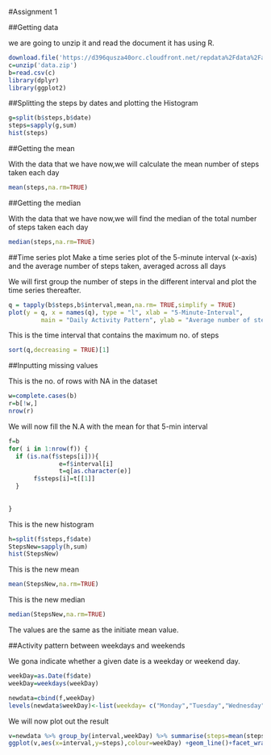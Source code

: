 #Assignment 1

##Getting data

we are going to unzip it and read the document it has using R.
```{r,echo=TRUE}
download.file('https://d396qusza40orc.cloudfront.net/repdata%2Fdata%2Factivity.zip','data.zip')
c=unzip('data.zip')
b=read.csv(c)
library(dplyr)
library(ggplot2)

```

##Splitting the steps by dates and plotting the Histogram


```{r,echo=TRUE}
g=split(b$steps,b$date)
steps=sapply(g,sum)
hist(steps)
```

##Getting the mean

With the data that we have now,we will calculate the mean number of steps taken each day
```{r,echo=TRUE}
mean(steps,na.rm=TRUE)
```

##Getting the median

With the data that we have now,we will find the median of the total number of steps taken each day
```{r,echo=TRUE}
median(steps,na.rm=TRUE)
```


##Time series plot
Make a time series plot of the 5-minute interval (x-axis) and the average number of steps taken, averaged across all days

We will first group the number of steps in the different interval and plot the time series thereafter.
```{r, echo=TRUE}
q = tapply(b$steps,b$interval,mean,na.rm= TRUE,simplify = TRUE)
plot(y = q, x = names(q), type = "l", xlab = "5-Minute-Interval", 
         main = "Daily Activity Pattern", ylab = "Average number of steps")
```

This is the time interval that contains the maximum no. of steps
```{r,echo=TRUE}
sort(q,decreasing = TRUE)[1]
```
##Inputting missing values

This is the no. of rows with NA in the dataset
```{r,echo=TRUE}
w=complete.cases(b)
r=b[!w,]
nrow(r)
```

We will now fill the N.A with the mean for that 5-min interval
```{r,echo=TRUE}
f=b
for( i in 1:nrow(f)) {
  if (is.na(f$steps[i])){
              e=f$interval[i]  
              t=q[as.character(e)]
       f$steps[i]=t[[1]]
  }
  
  
}
```

This is the new histogram
```{r,echo=TRUE}
h=split(f$steps,f$date)
StepsNew=sapply(h,sum)
hist(StepsNew)
```


This is the new mean
```{r,echo=TRUE}
mean(StepsNew,na.rm=TRUE)
```

This is the new median
```{r,echo=TRUE}
median(StepsNew,na.rm=TRUE)
```

The values are the same as the initiate mean value.

##Activity pattern between weekdays and weekends

We gona indicate whether a given date is a weekday or weekend day.
```{r,echo=TRUE}
weekDay=as.Date(f$date)
weekDay=weekdays(weekDay)

newdata=cbind(f,weekDay)
levels(newdata$weekDay)<-list(weekday= c("Monday","Tuesday","Wednesday","Thursday","Friday"), weekend=c("Saturday","Sunday"))
```
We will now plot out the result
```{r,echo=TRUE}
v=newdata %>% group_by(interval,weekDay) %>% summarise(steps=mean(steps))
ggplot(v,aes(x=interval,y=steps),colour=weekDay) +geom_line()+facet_wrap(~weekDay, ncol = 1, nrow=2)
```